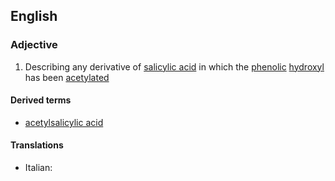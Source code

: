 ==English==

===Adjective===
{{en-adj|-}}

# {{organic chemistry}} Describing any derivative of [[salicylic acid]] in which the [[phenolic]] [[hydroxyl]] has been [[acetylated]]

====Derived terms====
* [[acetylsalicylic acid]]

====Translations====
{{trans-top|derivative}}
*Italian: {{t|it|acetossibenzoico}}
{{trans-mid}}

{{trans-bottom}}